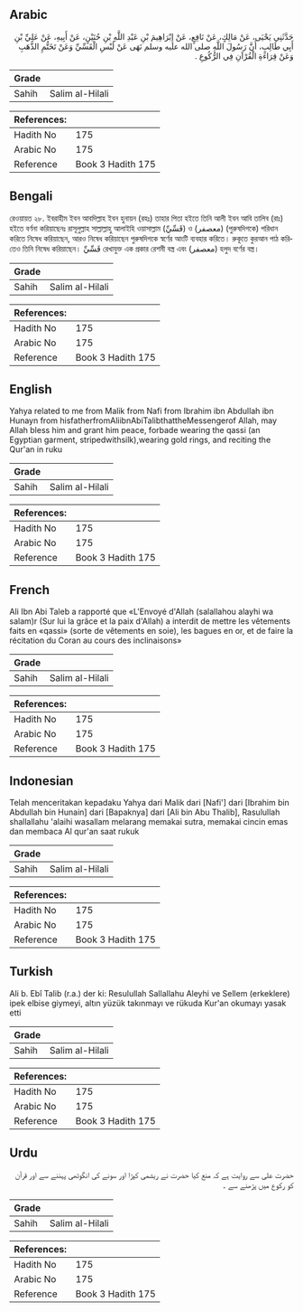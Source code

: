 ## Arabic


<div dir="rtl" lang="ar" style={{fontSize:'larger',backgroundColor:'#f8f9fa',padding:20}}>
حَدَّثَنِي يَحْيَى، عَنْ مَالِكٍ، عَنْ نَافِعٍ، عَنْ إِبْرَاهِيمَ بْنِ عَبْدِ اللَّهِ بْنِ حُنَيْنٍ، عَنْ أَبِيهِ، عَنْ عَلِيِّ بْنِ أَبِي طَالِبٍ، أَنَّ رَسُولَ اللَّهِ صلى الله عليه وسلم نَهَى عَنْ لُبْسِ الْقَسِّيِّ وَعَنْ تَخَتُّمِ الذَّهَبِ وَعَنْ قِرَاءَةِ الْقُرْآنِ فِي الرُّكُوعِ ‏.‏
</div>
<div style={{backgroundColor:'#f8f9fa',padding:20, marginBottom: 10}}><table> <thead> <tr> <th>Grade</th> <th></th> </tr> </thead> <tbody> <tr><td>Sahih</td><td>Salim al-Hilali</td></tr></tbody></table><table> <thead> <tr> <th>References:</th> <th></th> </tr> </thead> <tbody><tr><td>Hadith No</td><td>175</td></tr><tr><td>Arabic No</td><td>175</td></tr><tr><td>Reference</td><td>Book 3 Hadith 175</td></tr></tbody></table></div>

## Bengali


<div dir="ltr" lang="bn" style={{fontSize:'larger',backgroundColor:'#f8f9fa',padding:20}}>
রেওয়ায়ত ২৮. ইবরাহীম ইবন আবদিল্লাহ ইবন হুনায়ন (রহঃ) তাহার পিতা হইতে তিনি আলী ইবন আবি তালিব (রাঃ) হইতে বর্ণনা করিয়াছেনঃ রাসূলুল্লাহ সাল্লাল্লাহু আলাইহি ওয়াসাল্লাম (قَسِّيِّ) ও (معصفر) (পুরুষদিগকে) পরিধান করিতে নিষেধ করিয়াছেন, আরও নিষেধ করিয়াছেন পুরুষদিগকে স্বর্ণের আংটি ব্যবহার করিতে। রুকূতে কুরআন পাঠ করিতেও তিনি নিষেধ করিয়াছেন। قَسِّيِّ রেখাযুক্ত এক প্রকার রেশমী বস্ত্র এবং (معصفر) হলুদ বর্ণের বস্ত্র।
</div>
<div style={{backgroundColor:'#f8f9fa',padding:20, marginBottom: 10}}><table> <thead> <tr> <th>Grade</th> <th></th> </tr> </thead> <tbody> <tr><td>Sahih</td><td>Salim al-Hilali</td></tr></tbody></table><table> <thead> <tr> <th>References:</th> <th></th> </tr> </thead> <tbody><tr><td>Hadith No</td><td>175</td></tr><tr><td>Arabic No</td><td>175</td></tr><tr><td>Reference</td><td>Book 3 Hadith 175</td></tr></tbody></table></div>

## English


<div dir="ltr" lang="en" style={{fontSize:'larger',backgroundColor:'#f8f9fa',padding:20}}>
Yahya related to me from Malik from Nafi from Ibrahim ibn Abdullah ibn Hunayn from hisfatherfromAliibnAbiTalibthattheMessengerof Allah, may Allah bless him and grant him peace, forbade wearing the qassi (an Egyptian garment, stripedwithsilk),wearing gold rings, and reciting the Qur'an in ruku
</div>
<div style={{backgroundColor:'#f8f9fa',padding:20, marginBottom: 10}}><table> <thead> <tr> <th>Grade</th> <th></th> </tr> </thead> <tbody> <tr><td>Sahih</td><td>Salim al-Hilali</td></tr></tbody></table><table> <thead> <tr> <th>References:</th> <th></th> </tr> </thead> <tbody><tr><td>Hadith No</td><td>175</td></tr><tr><td>Arabic No</td><td>175</td></tr><tr><td>Reference</td><td>Book 3 Hadith 175</td></tr></tbody></table></div>

## French


<div dir="ltr" lang="fr" style={{fontSize:'larger',backgroundColor:'#f8f9fa',padding:20}}>
Ali Ibn Abi Taleb a rapporté que «L'Envoyé d'Allah (salallahou alayhi wa salam)r (Sur lui la grâce et la paix d'Allah) a interdit de mettre les vêtements faits en «qassi» (sorte de vêtements en soie), les bagues en or, et de faire la récitation du Coran au cours des inclinaisons»
</div>
<div style={{backgroundColor:'#f8f9fa',padding:20, marginBottom: 10}}><table> <thead> <tr> <th>Grade</th> <th></th> </tr> </thead> <tbody> <tr><td>Sahih</td><td>Salim al-Hilali</td></tr></tbody></table><table> <thead> <tr> <th>References:</th> <th></th> </tr> </thead> <tbody><tr><td>Hadith No</td><td>175</td></tr><tr><td>Arabic No</td><td>175</td></tr><tr><td>Reference</td><td>Book 3 Hadith 175</td></tr></tbody></table></div>

## Indonesian


<div dir="ltr" lang="id" style={{fontSize:'larger',backgroundColor:'#f8f9fa',padding:20}}>
Telah menceritakan kepadaku Yahya dari Malik dari [Nafi'] dari [Ibrahim bin Abdullah bin Hunain] dari [Bapaknya] dari [Ali bin Abu Thalib], Rasulullah shallallahu 'alaihi wasallam melarang memakai sutra, memakai cincin emas dan membaca Al qur'an saat rukuk
</div>
<div style={{backgroundColor:'#f8f9fa',padding:20, marginBottom: 10}}><table> <thead> <tr> <th>Grade</th> <th></th> </tr> </thead> <tbody> <tr><td>Sahih</td><td>Salim al-Hilali</td></tr></tbody></table><table> <thead> <tr> <th>References:</th> <th></th> </tr> </thead> <tbody><tr><td>Hadith No</td><td>175</td></tr><tr><td>Arabic No</td><td>175</td></tr><tr><td>Reference</td><td>Book 3 Hadith 175</td></tr></tbody></table></div>

## Turkish


<div dir="ltr" lang="tr" style={{fontSize:'larger',backgroundColor:'#f8f9fa',padding:20}}>
Ali b. Ebî Talib (r.a.) der ki: Resulullah Sallallahu Aleyhi ve Sellem (erkeklere) ipek elbise giymeyi, altın yüzük takınmayı ve rükuda Kur'an okumayı yasak etti
</div>
<div style={{backgroundColor:'#f8f9fa',padding:20, marginBottom: 10}}><table> <thead> <tr> <th>Grade</th> <th></th> </tr> </thead> <tbody> <tr><td>Sahih</td><td>Salim al-Hilali</td></tr></tbody></table><table> <thead> <tr> <th>References:</th> <th></th> </tr> </thead> <tbody><tr><td>Hadith No</td><td>175</td></tr><tr><td>Arabic No</td><td>175</td></tr><tr><td>Reference</td><td>Book 3 Hadith 175</td></tr></tbody></table></div>

## Urdu


<div dir="rtl" lang="ur" style={{fontSize:'larger',backgroundColor:'#f8f9fa',padding:20}}>
حضرت علی سے روایت ہے کہ منع کیا حضرت نے ریشمی کپڑا اور سونے کی انگوٹھی پہننے سے اور قرآن کو رکوع میں پڑھنے سے ۔
</div>
<div style={{backgroundColor:'#f8f9fa',padding:20, marginBottom: 10}}><table> <thead> <tr> <th>Grade</th> <th></th> </tr> </thead> <tbody> <tr><td>Sahih</td><td>Salim al-Hilali</td></tr></tbody></table><table> <thead> <tr> <th>References:</th> <th></th> </tr> </thead> <tbody><tr><td>Hadith No</td><td>175</td></tr><tr><td>Arabic No</td><td>175</td></tr><tr><td>Reference</td><td>Book 3 Hadith 175</td></tr></tbody></table></div>